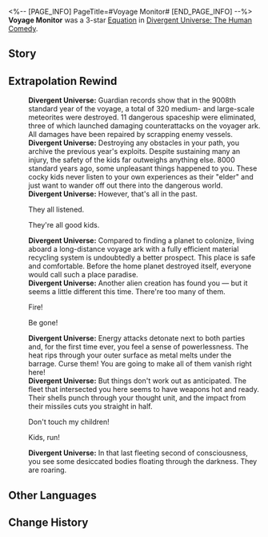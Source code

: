 <%-- [PAGE_INFO]
PageTitle=#Voyage Monitor#
[END_PAGE_INFO] --%>
{{Removed|Equation}}
{{Equation Infobox
|period   = The Human Comedy
|rarity   = 3
|path1    = Destruction*7
|path2    = Preservation*5
|effect   = After a character deals Break DMG, deal a set amount of Additional DMG equal to {{Color|h|100%}} of the original damage after the attack. When a character's {{Extra Effect|Grit|60000005}} is higher than {{Color|h|30}} stack(s), they gain a Shield equal to {{Color|h|50%}} of their Max HP, lasting for {{Color|h|2}} turn(s). Also, deal DMG equal to {{Color|h|1,200%}} {{Extra Effect|base DMG|61000500}} and {{Color|h|15}} Toughness-Reduction to all enemies, and consume {{Color|h|20}} stack(s) of {{Extra Effect|Grit|60000005}}.
|mentions = 
}}
'''Voyage Monitor''' was a 3-star [[Divergent Universe: The Human Comedy/Equations|Equation]] in [[Divergent Universe: The Human Comedy]].

==Story==
{{Description|The sky is gloomy without light. Dark snowflakes float and fall on the ground, but do not melt. The remnant survivors extract their own memories, importing them all into a scalding hot component. And thus you open your eyes, your mind echoing with your sole duty.<br /><br />You ignite the fusion furnace, carrying the remaining genomes with you and hurtling away from the mother star &mdash; she is too far gone from the taint of desire, never able to give life to her terra again. The children are hatched within you. Within the incubator, and as the guardian of a new generation, you have the right to protect them from any harm, till the day the voyage ends.<br /><br />The journey is long, and there are too many threats that the children will face: Meteors on a course of collision, aliens of sinister intent, and many more. A moment's failure to pay caution would mean the end of those fragile lives in the chamber. But you will safeguard them, with your complete arsenal at your disposal.}}
<!--
==Gameplay Notes==
* 
-->
==Extrapolation Rewind==
{{Dialogue Start}}
:'''Divergent Universe:''' Guardian records show that in the 9008th standard year of the voyage, a total of 320 medium- and large-scale meteorites were destroyed. 11 dangerous spaceship were eliminated, three of which launched damaging counterattacks on the voyager ark. All damages have been repaired by scrapping enemy vessels.
:'''Divergent Universe:''' Destroying any obstacles in your path, you archive the previous year's exploits. Despite sustaining many an injury, the safety of the kids far outweighs anything else. 8000 standard years ago, some unpleasant things happened to you. These cocky kids never listen to your own experiences as their "elder" and just want to wander off out there into the dangerous world.
:'''Divergent Universe:''' However, that's all in the past.
:{{DIcon|Arrow}} They all listened.
:{{DIcon|Arrow}} They're all good kids.
:'''Divergent Universe:''' Compared to finding a planet to colonize, living aboard a long-distance voyage ark with a fully efficient material recycling system is undoubtedly a better prospect. This place is safe and comfortable. Before the home planet destroyed itself, everyone would call such a place paradise.
:'''Divergent Universe:''' Another alien creation has found you &mdash; but it seems a little different this time. There're too many of them.
:{{DIcon|Arrow}} Fire!
:{{DIcon|Arrow}} Be gone!
:'''Divergent Universe:''' Energy attacks detonate next to both parties and, for the first time ever, you feel a sense of powerlessness. The heat rips through your outer surface as metal melts under the barrage. Curse them! You are going to make all of them vanish right here!
:'''Divergent Universe:''' But things don't work out as anticipated. The fleet that intersected you here seems to have weapons hot and ready. Their shells punch through your thought unit, and the impact from their missiles cuts you straight in half.
:{{DIcon|Arrow}} Don't touch my children!
:{{DIcon|Arrow}} Kids, run!
:'''Divergent Universe:''' In that last fleeting second of consciousness, you see some desiccated bodies floating through the darkness. They are roaring.
{{Dialogue End}}

==Other Languages==
{{Other Languages
|en   = Voyage Monitor
|zhs  = 远航监护员
|zht  = 遠航監護員
|ja   = {{Rubi|遠洋航海監督者|えんようこうかいかんとくしゃ}}
|ko   = 원항의 파수꾼
|es   = Monitoreo a larga distancia
|fr   = Garde de la navigation
|ru   = Корабельный надзиратель
|th   = ผู้ควบคุมการเดินทาง
|vi   = Người Giám Sát Viễn Hành
|de   = Reisewächter
|id   = Voyage Monitor
|pt   = Velejador Guardião
}}

==Change History==
{{Change History|2.3}}